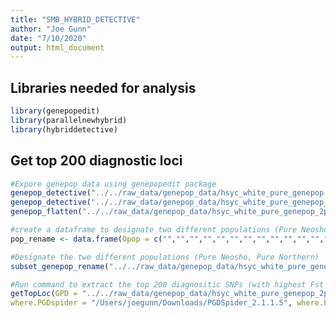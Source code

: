 ```yaml
---
title: "SMB_HYBRID_DETECTIVE"
author: "Joe Gunn"
date: "7/10/2020"
output: html_document
---
```


## Libraries needed for analysis
```r
library(genepopedit)
library(parallelnewhybrid)
library(hybriddetective)
```

## Get top 200 diagnostic loci
```r
#Expore genepop data using genepopedit package
genepop_detective("../../raw_data/genepop_data/hsyc_white_pure_genepop.txt", variable = "PopNum")
genepop_detective("../../raw_data/genepop_data/hsyc_white_pure_genepop_2pop.txt", variable = "PopNum")
genepop_flatten("../../raw_data/genepop_data/hsyc_white_pure_genepop_2pop.txt")

#create a dataframe to designate two different populations (Pure Neosho, Pure Northern)
pop_rename <- data.frame(Opop = c("","","","","","","","","","","","","","","","","",""), Rename = c("HSYC","HSYC","HSYC","HSYC","HSYC","HSYC","HSYC","HSYC","WHITE","WHITE","WHITE","WHITE","WHITE","WHITE","WHITE","WHITE","WHITE","WHITE"))

#Designate the two different populations (Pure Neosho, Pure Northern)
subset_genepop_rename("../../raw_data/genepop_data/hsyc_white_pure_genepop.txt", pop_rename, path = "/Users/joegunn/Desktop/Grad_School_Stuff/Research/Projects/Smallmouth_Bass_Genomics/raw_data/genepop_data/hsyc_white_pure_genepop_2pop.txt")

#Run command to extract the top 200 diagnositic SNPs (with highest Fst values) across pure Neosho and Northern populations. Both PGDSpider and PLINK needed to be installed on my local computer, and the respective paths to both exectuables are given in this function. 
getTopLoc(GPD = "../../raw_data/genepop_data/hsyc_white_pure_genepop_2pop.txt", panel.size = 200,
where.PGDspider = "/Users/joegunn/Downloads/PGDSpider_2.1.1.5", where.PLINK = "/Users/joegunn/Downloads")
```